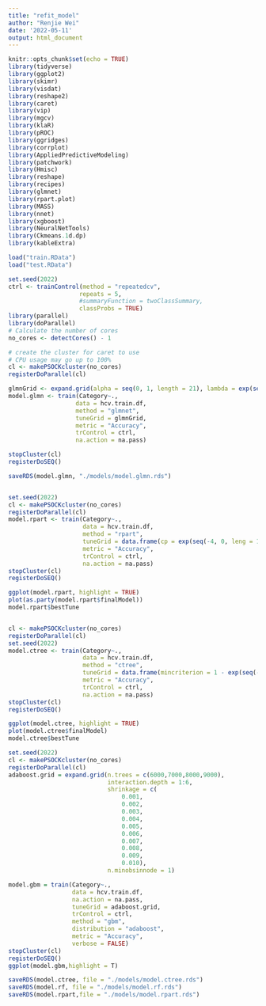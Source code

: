 ```yaml
---
title: "refit_model"
author: "Renjie Wei"
date: '2022-05-11'
output: html_document
---
```


```r
knitr::opts_chunk$set(echo = TRUE)
library(tidyverse)
library(ggplot2)
library(skimr)
library(visdat)
library(reshape2)
library(caret)
library(vip)
library(mgcv)
library(klaR)
library(pROC)
library(ggridges)
library(corrplot)
library(AppliedPredictiveModeling)
library(patchwork)
library(Hmisc)
library(reshape)
library(recipes)
library(glmnet)
library(rpart.plot)
library(MASS)
library(nnet)
library(xgboost)
library(NeuralNetTools)  
library(Ckmeans.1d.dp)
library(kableExtra)
```
```r
load("train.RData")
load("test.RData")
```

```r
set.seed(2022)
ctrl <- trainControl(method = "repeatedcv",
                    repeats = 5,
                    #summaryFunction = twoClassSummary,
                    classProbs = TRUE)
library(parallel) 
library(doParallel)
# Calculate the number of cores
no_cores <- detectCores() - 1

# create the cluster for caret to use
# CPU usage may go up to 100%
cl <- makePSOCKcluster(no_cores)
registerDoParallel(cl)

glmnGrid <- expand.grid(alpha = seq(0, 1, length = 21), lambda = exp(seq(1,-7, length = 50)))
model.glmn <- train(Category~.,
                   data = hcv.train.df,
                   method = "glmnet",
                   tuneGrid = glmnGrid,
                   metric = "Accuracy",
                   trControl = ctrl,
                   na.action = na.pass)

stopCluster(cl)
registerDoSEQ()

saveRDS(model.glmn, "./models/model.glmn.rds")
```

```r

```

```r
set.seed(2022)
cl <- makePSOCKcluster(no_cores)
registerDoParallel(cl)
model.rpart <- train(Category~.,
                     data = hcv.train.df,
                     method = "rpart",
                     tuneGrid = data.frame(cp = exp(seq(-4, 0, leng = 100))),
                     metric = "Accuracy",
                     trControl = ctrl,
                     na.action = na.pass)
stopCluster(cl)
registerDoSEQ()

ggplot(model.rpart, highlight = TRUE)
plot(as.party(model.rpart$finalModel))
model.rpart$bestTune


cl <- makePSOCKcluster(no_cores)
registerDoParallel(cl)
set.seed(2022)
model.ctree <- train(Category~.,
                     data = hcv.train.df,
                     method = "ctree",
                     tuneGrid = data.frame(mincriterion = 1 - exp(seq(-4, -1, leng = 100))),
                     metric = "Accuracy",
                     trControl = ctrl,
                     na.action = na.pass)
stopCluster(cl)
registerDoSEQ()

ggplot(model.ctree, highlight = TRUE)
plot(model.ctree$finalModel)
model.ctree$bestTune
```
```r
set.seed(2022)
cl <- makePSOCKcluster(no_cores)
registerDoParallel(cl)
adaboost.grid = expand.grid(n.trees = c(6000,7000,8000,9000),
                            interaction.depth = 1:6,
                            shrinkage = c(
                                0.001,
                                0.002,
                                0.003,
                                0.004,
                                0.005,
                                0.006,
                                0.007,
                                0.008,
                                0.009,
                                0.010),
                            n.minobsinnode = 1)

model.gbm = train(Category~.,
                  data = hcv.train.df,
                  na.action = na.pass,
                  tuneGrid = adaboost.grid,
                  trControl = ctrl,
                  method = "gbm",
                  distribution = "adaboost",
                  metric = "Accuracy",
                  verbose = FALSE)
stopCluster(cl)
registerDoSEQ()
ggplot(model.gbm,highlight = T)
```


```r
saveRDS(model.ctree, file = "./models/model.ctree.rds")
saveRDS(model.rf, file = "./models/model.rf.rds")
saveRDS(model.rpart,file = "./models/model.rpart.rds")
```



